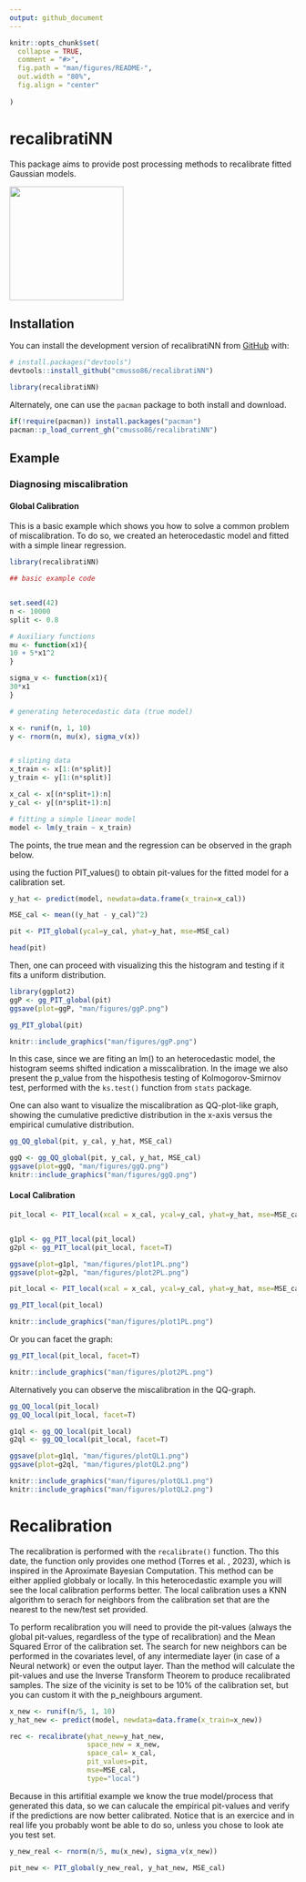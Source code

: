 ```yaml
---
output: github_document
---
```


<!-- README.md is generated from README.Rmd. Please edit that file -->

```r
knitr::opts_chunk$set(
  collapse = TRUE,
  comment = "#>",
  fig.path = "man/figures/README-",
  out.width = "80%",
  fig.align = "center"
  
)
```

# recalibratiNN

<!-- badges: start -->

<!-- badges: end -->

This package aims to provide post processing methods to recalibrate fitted Gaussian models.

![](man/figures/recalibratiNN.png){style="image-align: center;" width="200"}

## Installation

You can install the development version of recalibratiNN from [GitHub](https://github.com/) with:

``` r
# install.packages("devtools")
devtools::install_github("cmusso86/recalibratiNN")

library(recalibratiNN)
```

Alternately, one can use the `pacman` package to both install and download. 

```r
if(!require(pacman)) install.packages("pacman")
pacman::p_load_current_gh("cmusso86/recalibratiNN")
```


## Example

### Diagnosing miscalibration

#### Global Calibration

This is a basic example which shows you how to solve a common problem of miscalibration. 
To do so, we created an heterocedastic model and fitted with a simple linear regression.   

```r
library(recalibratiNN)

## basic example code


set.seed(42)
n <- 10000
split <- 0.8

# Auxiliary functions
mu <- function(x1){
10 + 5*x1^2
}

sigma_v <- function(x1){
30*x1
}

# generating heterocedastic data (true model)

x <- runif(n, 1, 10)
y <- rnorm(n, mu(x), sigma_v(x))


# slipting data 
x_train <- x[1:(n*split)]
y_train <- y[1:(n*split)]

x_cal <- x[(n*split+1):n]
y_cal <- y[(n*split+1):n]

# fitting a simple linear model
model <- lm(y_train ~ x_train)
```

The points, the true mean and the regression can be observed in the graph below.



using the fuction PIT_values() to obtain pit-values for the fitted model for a calibration set.
```r
y_hat <- predict(model, newdata=data.frame(x_train=x_cal))

MSE_cal <- mean((y_hat - y_cal)^2)

pit <- PIT_global(ycal=y_cal, yhat=y_hat, mse=MSE_cal)

head(pit)
```

Then, one can proceed with visualizing this the histogram and testing if it fits a uniform distribution.

```r
library(ggplot2)
ggP <- gg_PIT_global(pit)
ggsave(plot=ggP, "man/figures/ggP.png")
```


```r
gg_PIT_global(pit)
```

```r
knitr::include_graphics("man/figures/ggP.png")
```

In this case, since we are fiting an lm() to an heterocedastic model, the histogram seems shifted indication a misscalibration. In the image we also present the p_value from the hispothesis testing of Kolmogorov-Smirnov test, performed with the `ks.test()` function from `stats` package.

One can also want to visualize the miscalibration as QQ-plot-like graph, showing the cumulative predictive distribution in the x-axis versus the empirical cumulative distribution. 

```r
gg_QQ_global(pit, y_cal, y_hat, MSE_cal)
```

```r
ggQ <- gg_QQ_global(pit, y_cal, y_hat, MSE_cal)
ggsave(plot=ggQ, "man/figures/ggQ.png")
knitr::include_graphics("man/figures/ggQ.png")
```

#### Local Calibration

```r

pit_local <- PIT_local(xcal = x_cal, ycal=y_cal, yhat=y_hat, mse=MSE_cal)


g1pl <- gg_PIT_local(pit_local)
g2pl <- gg_PIT_local(pit_local, facet=T)

ggsave(plot=g1pl, "man/figures/plot1PL.png")
ggsave(plot=g2pl, "man/figures/plot2PL.png")


```

```r
pit_local <- PIT_local(xcal = x_cal, ycal=y_cal, yhat=y_hat, mse=MSE_cal)

gg_PIT_local(pit_local)

```

```r
knitr::include_graphics("man/figures/plot1PL.png")
```

Or you can facet the graph:

```r
gg_PIT_local(pit_local, facet=T)
```

```r
knitr::include_graphics("man/figures/plot2PL.png")
```

Alternatively you can observe the miscalibration in the QQ-graph.

```r
gg_QQ_local(pit_local)
gg_QQ_local(pit_local, facet=T)

```

```r

g1ql <- gg_QQ_local(pit_local)
g2ql <- gg_QQ_local(pit_local, facet=T)

ggsave(plot=g1ql, "man/figures/plotQL1.png")
ggsave(plot=g2ql, "man/figures/plotQL2.png")
```

```r
knitr::include_graphics("man/figures/plotQL1.png")
knitr::include_graphics("man/figures/plotQL2.png")
```

# Recalibration 

 The recalibration is performed with the `recalibrate()` function. Tho this date, the function only provides one method (Torres et al. , 2023), which is inspired in the Aproximate Bayesian Computation. This method can be either applied globbaly or locally. In this heterocedastic example you will see the local calibration performs better. The local calibration uses a KNN algorithm to serach for neighbors from the calibration set that are the nearest to the new/test set provided. 
 
To perform recalibration you will need to provide the pit-values (always the global pit-values, regardless of the type of recalibration) and the Mean Squared Error of the calibration set. The search for new neighbors can be performed in the covariates level, of any intermediate layer (in case of a Neural network) or even the output layer. Than the method will calculate the pit-values and use the Inverse Transform Theorem to produce recalibrated samples. The size of the vicinity is set to be 10% of the calibration set, but you can custom it with the p_neighbours argument. 


```r

x_new <- runif(n/5, 1, 10)
y_hat_new <- predict(model, newdata=data.frame(x_train=x_new))

rec <- recalibrate(yhat_new=y_hat_new,
                   space_new = x_new,
                   space_cal= x_cal,
                   pit_values=pit,
                   mse=MSE_cal,
                   type="local")
```
 
Because in this artifitial example we know the true model/process that generated this data, so we can calucale the empirical pit-values and verify if the predictions are now better calibrated. Notice that is an exercice and in real life you probably wont be able to do so, unless you chose to look ate you test set. 
 
 
```r
y_new_real <- rnorm(n/5, mu(x_new), sigma_v(x_new))

pit_new <- PIT_global(y_new_real, y_hat_new, MSE_cal)

```


